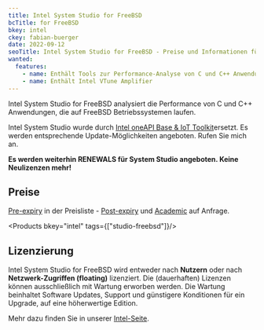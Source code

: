 ```yaml
---
title: Intel System Studio for FreeBSD
bcTitle: for FreeBSD
bkey: intel
ckey: fabian-buerger
date: 2022-09-12
seoTitle: Intel System Studio for FreeBSD - Preise und Informationen für IT-Einkäufer
wanted:
  features:
    - name: Enthält Tools zur Performance-Analyse von C und C++ Anwendungen unter FreeBSD
    - name: Enthält Intel VTune Amplifier
---
```




<Intro>

Intel System Studio for FreeBSD analysiert die Performance von C und C++ Anwendungen, die auf FreeBSD Betriebssystemen laufen.

</Intro>

<TOC />

<Info>

Intel System Studio wurde durch [Intel oneAPI Base & IoT Toolkit](/hersteller/intel/oneapi/iot-toolkit/)ersetzt.
Es werden entsprechende Update-Möglichkeiten angeboten. Rufen Sie mich an.

**Es werden weiterhin RENEWALS für System Studio angeboten. Keine Neulizenzen mehr!**

</Info>



## Preise

[Pre-expiry](/hersteller/intel/#ssr-software-support-renewal) in der Preisliste - [Post-expiry](/hersteller/intel/#ssr-software-support-renewal) und [Academic](/hersteller/intel/#lizenzierung) auf Anfrage.


<Products bkey="intel" tags={["studio-freebsd"]}/>


## Lizenzierung

Intel System Studio for FreeBSD wird entweder nach **Nutzern** oder nach **Netzwerk-Zugriffen (floating)** lizenziert. Die (dauerhaften) Lizenzen können ausschließlich mit Wartung erworben werden. Die Wartung beinhaltet Software Updates, Support und günstigere Konditionen für ein Upgrade, auf eine höherwertige Edition.

Mehr dazu finden Sie in unserer [Intel-Seite](/hersteller/intel/#lizenzierung).
